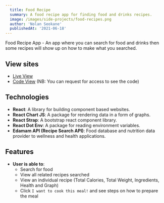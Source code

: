 ```yaml
---
  title: Food Recipe
  summary: A food recipe app for finding food and drinks recipes.
  image: /images/side-projects/food-recipes.png
  author: 'Nolan Seokane'
  publishedAt: '2021-06-18'
---
```


Food Recipe App - An app where you can search for food and drinks then some
recipes will show up on how to make what you searched.

## View sites

- [Live View](https://nolan-recipe-pwa.netlify.app/)
- [Code View](https://github.com/nseokaneJHB/recipe-search-react-pwa) (NB: You
  can request for access to see the code)

## Technologies

- **React**: A library for building component based websites.
- **React Chart JS**: A package for rendering data in a form of graphs.
- **React Strap**: A bootstrap react component library.
- **React Dot Env**: A package for reading environment variables.
- **Edamam API (Recipe Search API)**: Food database and nutrition data provider
  to wellness and health applications.

## Features

- **User is able to**:
  - Search for food
  - View all related recipes searched
  - View an individual recipe (Total Calories, Total Weight, Ingredients, Health
    and Graph)
  - Click `I want to cook this meal!` and see steps on how to prepare the meal
